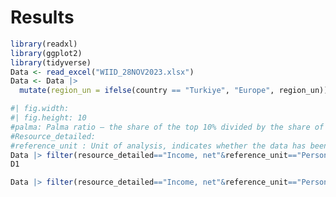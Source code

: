 # Results
```r
library(readxl)
library(ggplot2)
library(tidyverse)
Data <- read_excel("WIID_28NOV2023.xlsx")
Data <- Data |>
  mutate(region_un = ifelse(country == "Turkiye", "Europe", region_un))
```

```r
#| fig.width:
#| fig.height: 10
#palma: Palma ratio – the share of the top 10% divided by the share of the bottom 40%
#Resource_detailed: 
#reference_unit : Unit of analysis, indicates whether the data has been weighted with a person or a household weight
Data |> filter(resource_detailed=="Income, net"&reference_unit=="Person"& (scale=="Per capita") & source == "United Nations") |>  ggplot(aes(year,gini,color=country))+geom_line()+geom_point()+facet_wrap(~region_un,ncol=1,scales='free_y')+ theme(legend.position = "none")
D1
```

```r
Data |> filter(resource_detailed=="Income, net"&reference_unit=="Person"& (scale=="Per capita") & source == "United Nations") 
```